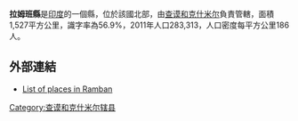 '''拉姆班縣'''是[[印度|印度]]的一個縣，位於該國北部，由[[查谟和克什米尔_(中央直辖区)|查谟和克什米尔]]負責管轄，面積1,527平方公里，識字率為56.9%，2011年人口283,313，人口密度每平方公里186人。

==外部連結==
*[http://www.onefivenine.com/india/villag/Ramban List of places in Ramban] {{Wayback|url=http://www.onefivenine.com/india/villag/Ramban |date=20200225010014 }}

{{coord|33|14|24|N|75|14|24|E|region:IN-JK_type:adm2nd_source:kolossus-nowiki|display=title}}

{{Jammu and Kashmir}}
{{印度行政区划小作品}}
[[Category:查谟和克什米尔辖县|Category:查谟和克什米尔辖县]]